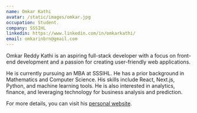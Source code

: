 ```yaml
---
name: Omkar Kathi
avatar: /static/images/omkar.jpg
occupation: Student.
company: SSSIHL
linkedin: https://www.linkedin.com/in/omkarkathi/
email: omkarinbrn@gmail.com
---
```


Omkar Reddy Kathi is an aspiring full-stack developer with a focus on front-end development and a passion for creating user-friendly web applications. 

He is currently pursuing an MBA at SSSIHL. He has a prior background in Mathematics and Computer Science.
His skills include React, Next.js, Python, and machine learning tools.
He is also interested in analytics, finance, and leveraging technology for business analysis and prediction.

For more details, you can visit his [personal website](https://omkar-kathi.vercel.app/).